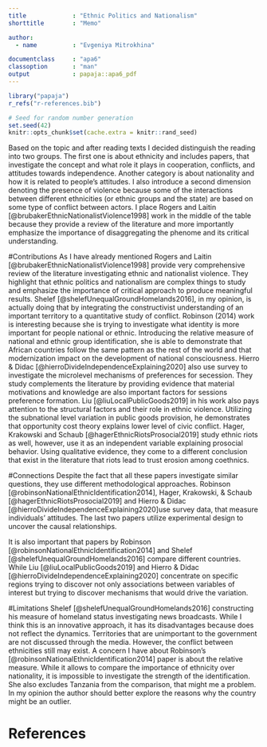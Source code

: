 ```yaml
---
title             : "Ethnic Politics and Nationalism"
shorttitle        : "Memo"

author: 
  - name          : "Evgeniya Mitrokhina"

documentclass     : "apa6"
classoption       : "man"
output            : papaja::apa6_pdf
---
```


```r
library("papaja")
r_refs("r-references.bib")
```

```r
# Seed for random number generation
set.seed(42)
knitr::opts_chunk$set(cache.extra = knitr::rand_seed)
```

Based on the topic and after reading texts I decided distinguish the reading into two groups. The first one is about ethnicity and includes papers, that investigate the concept and what role it plays in cooperation, conflicts, and attitudes towards independence. Another category is about nationality and how it is related to people’s attitudes. I also introduce a second dimension denoting the presence of violence because some of the interactions between different ethnicities (or ethnic groups and the state) are based on some type of conflict between actors. I place Rogers and Laitin [@brubakerEthnicNationalistViolence1998] work in the middle of the table because they provide a review of the literature and more importantly emphasize the importance of disaggregating the phenome and its critical understanding.

#Contributions
As I have already mentioned Rogers and Laitin [@brubakerEthnicNationalistViolence1998] provide very comprehensive review of the literature investigating ethnic and nationalist violence. They highlight that ethnic politics and nationalism are complex things to study and emphasize the importance of critical approach to produce meaningful results. Shelef [@shelefUnequalGroundHomelands2016], in my opinion, is actually doing that by integrating the constructivist understanding of an important territory to a quantitative study of conflict. Robinson (2014) work is interesting because she is trying to investigate what identity is more important for people national or ethnic. Introducing the relative measure of national and ethnic group identification, she is able to demonstrate that African countries follow the same pattern as the rest of the world and that modernization impact on the development of national consciousness. Hierro & Didac [@hierroDivideIndependenceExplaining2020] also use survey to investigate the microlevel mechanisms of preferences for secession. They study complements the literature by providing evidence that material motivations and knowledge are also important factors for sessions preference formation. Liu [@liuLocalPublicGoods2019] in his work also pays attention to the structural factors and their role in ethnic violence. Utilizing the subnational level variation in public goods provision, he demonstrates that opportunity cost theory explains lower level of civic conflict. Hager, Krakowski and Schaub [@hagerEthnicRiotsProsocial2019] study ethnic riots as well, however, use it as an independent variable explaining prosocial behavior. Using qualitative evidence, they come to a different conclusion that exist in the literature that riots lead to trust erosion among coethnics. 

#Connections
Despite the fact that all these papers investigate similar questions, they use different methodological approaches. Robinson [@robinsonNationalEthnicIdentification2014], Hager, Krakowski, & Schaub [@hagerEthnicRiotsProsocial2019] and Hierro & Didac [@hierroDivideIndependenceExplaining2020]use survey data, that measure individuals’ attitudes. The last two papers utilize experimental design to uncover the causal relationships.


It is also important that papers by Robinson [@robinsonNationalEthnicIdentification2014] and Shelef [@shelefUnequalGroundHomelands2016] compare different countries. While Liu [@liuLocalPublicGoods2019] and Hierro & Didac [@hierroDivideIndependenceExplaining2020] concentrate on specific regions trying to discover not only associations between variables of interest but trying to discover mechanisms that would drive the variation. 

#Limitations
Shelef [@shelefUnequalGroundHomelands2016] constructing his measure of homeland status investigating news broadcasts. While I think this is an innovative approach, it has its disadvantages because does not reflect the dynamics. Territories that are unimportant to the government are not discussed through the media.  However, the conflict between ethnicities still may exist. A concern I have about Robinson’s [@robinsonNationalEthnicIdentification2014] paper is about the relative measure. While it allows to compare the importance of ethnicity over nationality, it is impossible to investigate the strength of the identification. She also excludes Tanzania from the comparison, that might me a problem. In my opinion the author should better explore the reasons why the country might be an outlier.



\newpage

# References

\begingroup
\setlength{\parindent}{-0.5in}
\setlength{\leftskip}{0.5in}

<div id="refs" custom-style="Bibliography"></div>
\endgroup
